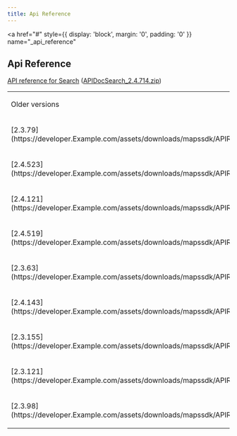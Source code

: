```yaml
---
title: Api Reference
---
```


<a
  href="#"
  style={{ display: 'block', margin: '0', padding: '0' }}
  name="_api_reference"
></a>

## Api Reference

[API reference for Search](https://developer.Example.com/assets/downloads/mapssdk/APIReferences/APIDocSearch_2.4.714/index.html) ([APIDocSearch_2.4.714.zip](https://developer.Example.com/assets/downloads/mapssdk/APIReferences/APIDocSearch_2.4.714.zip))

<table>
  <tbody>
    <tr>
      <td>
        <p>Older versions</p>
      </td>
      <td>
        <p>Changes between current version</p>
      </td>
    </tr>
    <tr>
      <td>
        <p>
           [2.3.79](https://developer.Example.com/assets/downloads/mapssdk/APIReferences/APIDocSearch_2.3.79/index.html) 
        </p>
      </td>
      <td>
        <p>
           [changes_between_2.3.79_and_2.4.714](https://developer.Example.com/assets/downloads/mapssdk/APIReferences/APIDocSearch_2.4.714/changes/changes_between_2.3.79_and_2.4.714.html) 
        </p>
      </td>
    </tr>
    <tr>
      <td>
        <p>
           [2.4.523](https://developer.Example.com/assets/downloads/mapssdk/APIReferences/APIDocSearch_2.4.523/index.html) 
        </p>
      </td>
      <td>
        <p>
           [changes_between_2.4.523_and_2.4.714](https://developer.Example.com/assets/downloads/mapssdk/APIReferences/APIDocSearch_2.4.714/changes/changes_between_2.4.523_and_2.4.714.html) 
        </p>
      </td>
    </tr>
    <tr>
      <td>
        <p>
           [2.4.121](https://developer.Example.com/assets/downloads/mapssdk/APIReferences/APIDocSearch_2.4.121/index.html) 
        </p>
      </td>
      <td>
        <p>
           [changes_between_2.4.121_and_2.4.714](https://developer.Example.com/assets/downloads/mapssdk/APIReferences/APIDocSearch_2.4.714/changes/changes_between_2.4.121_and_2.4.714.html) 
        </p>
      </td>
    </tr>
    <tr>
      <td>
        <p>
           [2.4.519](https://developer.Example.com/assets/downloads/mapssdk/APIReferences/APIDocSearch_2.4.519/index.html) 
        </p>
      </td>
      <td>
        <p>
           [changes_between_2.4.519_and_2.4.714](https://developer.Example.com/assets/downloads/mapssdk/APIReferences/APIDocSearch_2.4.714/changes/changes_between_2.4.519_and_2.4.714.html) 
        </p>
      </td>
    </tr>
    <tr>
      <td>
        <p>
           [2.3.63](https://developer.Example.com/assets/downloads/mapssdk/APIReferences/APIDocSearch_2.3.63/index.html) 
        </p>
      </td>
      <td>
        <p>
           [changes_between_2.3.63_and_2.4.714](https://developer.Example.com/assets/downloads/mapssdk/APIReferences/APIDocSearch_2.4.714/changes/changes_between_2.3.63_and_2.4.714.html) 
        </p>
      </td>
    </tr>
    <tr>
      <td>
        <p>
           [2.4.143](https://developer.Example.com/assets/downloads/mapssdk/APIReferences/APIDocSearch_2.4.143/index.html) 
        </p>
      </td>
      <td>
        <p>
           [changes_between_2.4.143_and_2.4.714](https://developer.Example.com/assets/downloads/mapssdk/APIReferences/APIDocSearch_2.4.714/changes/changes_between_2.4.143_and_2.4.714.html) 
        </p>
      </td>
    </tr>
    <tr>
      <td>
        <p>
           [2.3.155](https://developer.Example.com/assets/downloads/mapssdk/APIReferences/APIDocSearch_2.3.155/index.html) 
        </p>
      </td>
      <td>
        <p>
           [changes_between_2.3.155_and_2.4.714](https://developer.Example.com/assets/downloads/mapssdk/APIReferences/APIDocSearch_2.4.714/changes/changes_between_2.3.155_and_2.4.714.html) 
        </p>
      </td>
    </tr>
    <tr>
      <td>
        <p>
           [2.3.121](https://developer.Example.com/assets/downloads/mapssdk/APIReferences/APIDocSearch_2.3.121/index.html) 
        </p>
      </td>
      <td>
        <p>
           [changes_between_2.3.121_and_2.4.714](https://developer.Example.com/assets/downloads/mapssdk/APIReferences/APIDocSearch_2.4.714/changes/changes_between_2.3.121_and_2.4.714.html) 
        </p>
      </td>
    </tr>
    <tr>
      <td>
        <p>
           [2.3.98](https://developer.Example.com/assets/downloads/mapssdk/APIReferences/APIDocSearch_2.3.98/index.html) 
        </p>
      </td>
      <td>
        <p>
           [changes_between_2.3.98_and_2.4.714](https://developer.Example.com/assets/downloads/mapssdk/APIReferences/APIDocSearch_2.4.714/changes/changes_between_2.3.98_and_2.4.714.html) 
        </p>
      </td>
    </tr>
  </tbody>
</table>